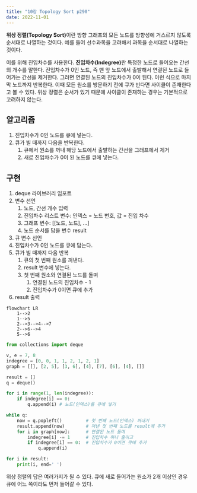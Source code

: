 ```yaml
---
title: "10장 Topology Sort p290"
date: 2022-11-01
---
```


**위상 정렬(Topology Sort)**이란 방향 그래프의 모든 노드를 방향성에 거스르지 않도록 순서대로 나열하는 것이다. 예를 들어 선수과목을 고려해서 과목을 순서대로 나열하는 것이다.

이를 위해 진입차수를 사용한다. **진입차수(Indegree)**란 특정한 노드로 들어오는 간선의 개수를 말한다. 진입차수가 0인 노드, 즉 맨 앞 노드에서 출발해서 연결된 노드로 들어가는 간선을 제거한다. 그러면 연결된 노드의 진입차수가 0이 된다. 이런 식으로 마지막 노드까지 반복한다. 이때 모든 원소를 방문하기 전에 큐가 빈다면 사이클이 존재한다고 볼 수 있다. 위상 정렬은 순서가 있기 때문에 사이클이 존재하는 경우는 기본적으로 고려하지 않는다.

## 알고리즘

1. 진입차수가 0인 노드를 큐에 넣는다.
2. 큐가 빌 때까지 다음을 반복한다.
    1. 큐에서 원소를 꺼내 해당 노드에서 출발하는 간선을 그래프에서 제거
    2. 새로 진입차수가 0이 된 노드를 큐에 넣는다.

## 구현

1. deque 라이브러리 임포트
2. 변수 선언
    1. 노드, 간선 개수 입력
    2. 진입차수 리스트 변수: 인덱스 = 노드 번호, 값 = 진입 차수
    3. 그래프 변수: [[노드, 노드], ...]
    4. 노드 순서를 담을 변수 result 
3. 큐 변수 선언
4. 진입차수가 0인 노드를 큐에 담는다.
5. 큐가 빌 때까지 다음 반복
    1. 큐의 첫 번째 원소를 꺼낸다.
    2. result 변수에 넣는다.
    3. 첫 번째 원소와 연결된 노드를 돌며
        1. 연결된 노드의 진입차수 - 1
        2. 진입차수가 0이면 큐에 추가
6. result 출력

```mermaid
flowchart LR
    1-->2
    1-->5
    2-->3-->4-->7
    2-->6-->4
    5-->6
```


```python
from collections import deque

v, e = 7, 8
indegree = [0, 0, 1, 1, 2, 1, 2, 1]
graph = [[], [2, 5], [3, 6], [4], [7], [6], [4], []]

result = []
q = deque()

for i in range(1, len(indegree)):
    if indegree[i] == 0:
        q.append(i) # 노드(인덱스)를 큐에 넣기

while q:
    now = q.popleft()         # 첫 번째 노드(인덱스) 꺼내기
    result.append(now)        # 꺼낸 첫 번째 노드를 result에 추가
    for i in graph[now]:      # 연결된 노드 돌며 
        indegree[i] -= 1      # 진입차수 하나 줄이고
        if indegree[i] == 0:  # 진입차수가 0이면 큐에 추가
            q.append(i)

for i in result:
    print(i, end=' ')
```

위상 정렬의 답은 여러가지가 될 수 있다. 큐에 새로 들어가는 원소가 2개 이상인 경우 큐에 어느 쪽이라도 먼저 들어갈 수 있다.